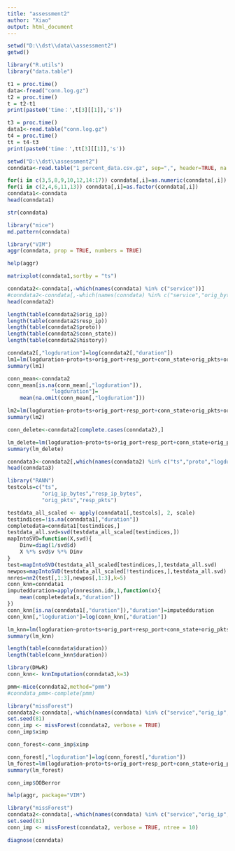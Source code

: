 ---
title: "assessment2"
author: "Xiao"
output: html_document
---

```{r}
setwd("D:\\dst\\data\\assessment2")
getwd()
```

```{r}
library("R.utils")
library("data.table")

t1 = proc.time()
data<-fread("conn.log.gz")
t2 = proc.time()
t = t2-t1
print(paste0('time：',t[3][[1]],'s'))
```

```{r}
t3 = proc.time()
data1<-read.table("conn.log.gz")
t4 = proc.time()
tt = t4-t3
print(paste0('time：',tt[3][[1]],'s'))
```




```{r}
setwd("D:\\dst\\assessment2")
conndata<-read.table("1_percent_data.csv.gz", sep=",", header=TRUE, na.strings=c("","NA"))
```

```{r}

for(i in c(3,5,8,9,10,12,14:17)) conndata[,i]=as.numeric(conndata[,i])
for(i in c(2,4,6,11,13)) conndata[,i]=as.factor(conndata[,i])
conndata1<-conndata
head(conndata1)
```

```{r}
str(conndata)
```



```{r}
library("mice")
md.pattern(conndata)
```
```{r}
library("VIM")
aggr(conndata, prop = TRUE, numbers = TRUE)
```

```{r}
help(aggr)
```


```{r}
matrixplot(conndata1,sortby = "ts")
```


```{r}
conndata2<-conndata[,-which(names(conndata) %in% c("service"))]
#conndata2<-conndata[,-which(names(conndata) %in% c("service","orig_bytes","resp_bytes"))]
head(conndata2)
```
```{r}
length(table(conndata2$orig_ip))
length(table(conndata2$resp_ip))
length(table(conndata2$proto))
length(table(conndata2$conn_state))
length(table(conndata2$history))
```


```{r}
conndata2[,"logduration"]=log(conndata2[,"duration"])
lm1=lm(logduration~proto+ts+orig_port+resp_port+conn_state+orig_pkts+orig_ip_bytes +resp_pkts+resp_ip_bytes,data=conndata2)
summary(lm1) 
```

```{r}
conn_mean<-conndata2
conn_mean[is.na(conn_mean[,"logduration"]),
              "logduration"]=
    mean(na.omit(conn_mean[,"logduration"]))
```

```{r}
lm2=lm(logduration~proto+ts+orig_port+resp_port+conn_state+orig_pkts+orig_ip_bytes +resp_pkts+resp_ip_bytes,data=conn_mean)
summary(lm2)
```


```{r}
conn_delete<-conndata2[complete.cases(conndata2),] 
```


```{r}
lm_delete=lm(logduration~proto+ts+orig_port+resp_port+conn_state+orig_pkts+orig_ip_bytes +resp_pkts+resp_ip_bytes,data=conn_delete)
summary(lm_delete) 
```

```{r}
conndata3<-conndata2[,which(names(conndata2) %in% c("ts","proto","logduration","orig_port","conn_state","orig_pkts"))]
head(conndata3)
```
```{r}
library("RANN")
testcols=c("ts",
           "orig_ip_bytes","resp_ip_bytes",
           "orig_pkts","resp_pkts")

testdata_all_scaled <- apply(conndata1[,testcols], 2, scale)
testindices=!is.na(conndata1[,"duration"])
completedata=conndata1[testindices,]
testdata_all.svd=svd(testdata_all_scaled[testindices,])
mapIntoSVD=function(X,svd){
    Dinv=diag(1/svd$d)
    X %*% svd$v %*% Dinv
}
test=mapIntoSVD(testdata_all_scaled[testindices,],testdata_all.svd)
newpos=mapIntoSVD(testdata_all_scaled[!testindices,],testdata_all.svd)
nnres=nn2(test[,1:3],newpos[,1:3],k=5)
conn_knn=conndata1
imputedduration=apply(nnres$nn.idx,1,function(x){
    mean(completedata[x,"duration"])
})
conn_knn[is.na(conndata1[,"duration"]),"duration"]=imputedduration
conn_knn[,"logduration"]=log(conn_knn[,"duration"])
```


```{r}
lm_knn=lm(logduration~proto+ts+orig_port+resp_port+conn_state+orig_pkts+orig_ip_bytes +resp_pkts+resp_ip_bytes,data=conn_knn)
summary(lm_knn) 
```

```{r}
length(table(conndata$duration))
length(table(conn_knn$duration))
```


```{r}
library(DMwR)
conn_knn<- knnImputation(conndata3,k=3)
```

```{r}
pmm<-mice(conndata2,method="pmm")
#conndata_pmm<-complete(pmm)
```

```{r}
library("missForest")
conndata2<-conndata[,-which(names(conndata) %in% c("service","orig_ip","resp_ip","history"))]
set.seed(81)
conn_imp <- missForest(conndata2, verbose = TRUE)
conn_imp$ximp
```


```{r}
conn_forest<-conn_imp$ximp
```

```{r}
conn_forest[,"logduration"]=log(conn_forest[,"duration"])
lm_forest=lm(logduration~proto+ts+orig_port+resp_port+conn_state+orig_pkts+orig_ip_bytes +resp_pkts+resp_ip_bytes,data=conn_forest)
summary(lm_forest)
```

```{r}
conn_imp$OOBerror
```

```{r}
help(aggr, package="VIM")
```

```{r}
library("missForest")
conndata2<-conndata[,-which(names(conndata) %in% c("service","orig_ip","resp_ip","history"))]
set.seed(81)
conn_imp <- missForest(conndata2, verbose = TRUE, ntree = 10)
```

```{r}
diagnose(conndata)
```

